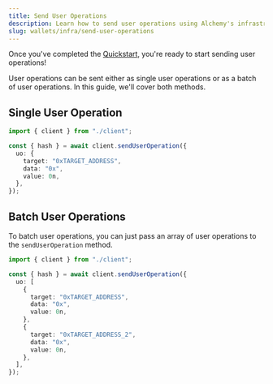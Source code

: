 ```yaml
---
title: Send User Operations
description: Learn how to send user operations using Alchemy's infrastructure
slug: wallets/infra/send-user-operations
---
```


Once you've completed the [Quickstart](/wallets/infra/quickstart), you're ready to start sending user operations!

User operations can be sent either as single user operations or as a batch of user operations. In this guide, we'll cover both methods.

## Single User Operation

<CodeBlocks>

```ts twoslash example.ts
import { client } from "./client";

const { hash } = await client.sendUserOperation({
  uo: {
    target: "0xTARGET_ADDRESS",
    data: "0x",
    value: 0n,
  },
});
```

<Markdown src="../../shared/infra/client.mdx" />

</CodeBlocks>

## Batch User Operations

To batch user operations, you can just pass an array of user operations to the `sendUserOperation` method.

<CodeBlocks>

```ts twoslash example.ts
import { client } from "./client";

const { hash } = await client.sendUserOperation({
  uo: [
    {
      target: "0xTARGET_ADDRESS",
      data: "0x",
      value: 0n,
    },
    {
      target: "0xTARGET_ADDRESS_2",
      data: "0x",
      value: 0n,
    },
  ],
});
```

<Markdown src="../../shared/infra/client.mdx" />

</CodeBlocks>
